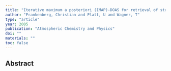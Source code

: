 ```yaml
---
title: "Iterative maximum a posteriori (IMAP)-DOAS for retrieval of strongly absorbing trace gases: Model studies for CH 4 and CO 2 retrieval from near infrared spectra of SCIAMACHY onboard ENVISAT"
author: "Frankenberg, Christian and Platt, U and Wagner, T"
type: "article"
year: 2005
publication: "Atmospheric Chemistry and Physics"
doi: ""
materials: ""
toc: false
---
```


## Abstract

